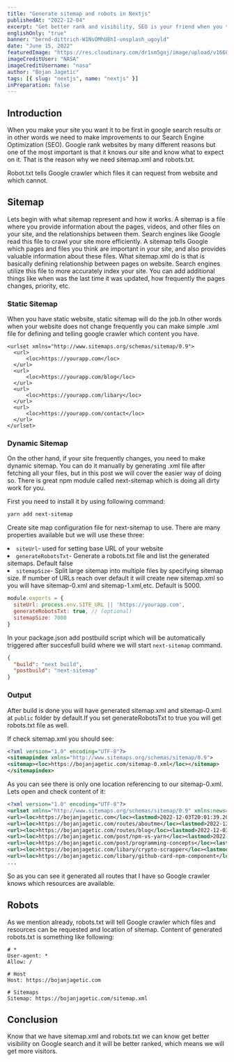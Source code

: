 ```yaml
---
title: "Generate sitemap and robots in Nextjs"
publishedAt: "2022-12-04"
excerpt: "Get better rank and visibility, SEO is your friend when you tell Google crawler what to look for."
englishOnly: "true"
banner: "bernd-dittrich-W1NsOMhU8hI-unsplash_ugoyld"
date: "June 15, 2022"
featuredImage: "https://res.cloudinary.com/dr1sm5gnj/image/upload/v1668794688/igutech/blogs/nasa-Q1p7bh3SHj8-unsplash_njudcg.jpg"
imageCreditUser: "NASA"
imageCreditUsername: "nasa"
author: "Bojan Jagetic"
tags: [{ slug: "nextjs", name: "nextjs" }]
inPreparation: false
---
```


## Introduction

When you make your site you want it to be first in google search results or in other words we need to make improvements to our Search Engine Optimization (SEO).
Google rank websites by many different reasons but one of the most important is that it knows our site and know what to expect on it. That is the reason why we 
need <Adjusted>sitemap.xml</Adjusted> and <Adjusted>robots.txt</Adjusted>.

<Adjusted>Robot.txt</Adjusted> tells Google crawler which files it can request from website and which cannot.


## Sitemap

Lets begin with what sitemap represent and how it works. 
<QouteComponent>
A sitemap is a file where you provide information about the pages, videos, and other files on your site, and the relationships between them. Search engines like Google read this file to crawl your site more efficiently. A sitemap tells Google which pages and files you think are important in your site, and also provides valuable information about these files.
</QouteComponent>
What <Adjusted>sitemap.xml</Adjusted> do is that is basically defining relationship between pages on website. Search engines utilize this file to more accurately index your site. You can add additional
things like when was the last time it was updated, how frequently the pages changes, priority, etc. 

<CloudinaryImage
   src='https://res.cloudinary.com/dr1sm5gnj/image/upload/v1670099252/igutech/blogs/resources/sitemap-flow-3_sormhv.png'
   text='Sitemap flow'
   alt='Sitemap flow'
/>

### Static Sitemap

When you have static website, static sitemap will do the job.In other words when your website does not change frequently you can make simple .xml file 
for defining and telling google crawler which content you have. 

```
<urlset xmlns="http://www.sitemaps.org/schemas/sitemap/0.9">
  <url>
      <loc>https://yourapp.com</loc>
  </url>
  <url>
      <loc>https://yourapp.com/blog</loc>
  </url>
  <url>
      <loc>https://yourapp.com/libary</loc>
  </url>
  <url>
      <loc>https://yourapp.com/contact</loc>
  </url>
</urlset>
```
### Dynamic Sitemap

On the other hand, if your site frequently changes, you need to make dynamic sitemap. You can do it manually by generating .xml file after fetching all your files, but in this post we will cover the easier way of doing so.
There is great npm module called <Link href="https://www.npmjs.com/package/next-sitemap">next-sitemap</Link> which is doing all dirty work for you. 

First you need to install it by using following command:

```bash
yarn add next-sitemap
```

Create site map configuration file for next-sitemap to use. There are many properties available but we will use these three: 
<LgList>
   <li><code>siteUrl</code>- used for setting base URL of your website</li>
   <li><code>generateRobotsTxt</code>- Generate a robots.txt file and list the generated sitemaps. Default false	</li>
   <li><code>sitemapSize</code>- Split large sitemap into multiple files by specifying sitemap size. If number of URLs reach over default it will create new sitemap.xml so you will have sitemap-0.xml and sitemap-1.xml,etc.  Default is 5000.</li>
</LgList>


```javascript
module.exports = {
  siteUrl: process.env.SITE_URL || 'https://yourapp.com',
  generateRobotsTxt: true, // (optional)
  sitemapSize: 7000
}
```


In your <Adjusted>package.json</Adjusted> add postbuild script which will be automatically triggered after succesfull build where we will start <code>next-sitemap</code> command.

```json
{
  "build": "next build",
  "postbuild": "next-sitemap"
}
```

### Output

After build is done you will have generated sitemap.xml and sitemap-0.xml at <code>public</code> folder by default.If you set generateRobotsTxt to true you will get robots.txt file as well. 

If check <Adjusted>sitemap.xml</Adjusted> you should see:

```xml
<?xml version="1.0" encoding="UTF-8"?>
<sitemapindex xmlns="http://www.sitemaps.org/schemas/sitemap/0.9">
<sitemap><loc>https://bojanjagetic.com/sitemap-0.xml</loc></sitemap>
</sitemapindex>
```

As you can see there is only one location referencing to our <Adjusted>sitemap-0.xml</Adjusted>. Lets open and check content of it:

```xml
<?xml version="1.0" encoding="UTF-8"?>
<urlset xmlns="http://www.sitemaps.org/schemas/sitemap/0.9" xmlns:news="http://www.google.com/schemas/sitemap-news/0.9" xmlns:xhtml="http://www.w3.org/1999/xhtml" xmlns:mobile="http://www.google.com/schemas/sitemap-mobile/1.0" xmlns:image="http://www.google.com/schemas/sitemap-image/1.1" xmlns:video="http://www.google.com/schemas/sitemap-video/1.1">
<url><loc>https://bojanjagetic.com</loc><lastmod>2022-12-03T20:01:39.202Z</lastmod><changefreq>daily</changefreq><priority>0.7</priority></url>
<url><loc>https://bojanjagetic.com/routes/aboutme</loc><lastmod>2022-12-03T20:01:39.203Z</lastmod><changefreq>daily</changefreq><priority>0.7</priority></url>
<url><loc>https://bojanjagetic.com/routes/blog</loc><lastmod>2022-12-03T20:01:39.203Z</lastmod><changefreq>daily</changefreq><priority>0.7</priority></url>
<url><loc>https://bojanjagetic.com/post/npm-vs-yarn</loc><lastmod>2022-12-03T20:01:39.203Z</lastmod><changefreq>daily</changefreq><priority>0.7</priority></url>
<url><loc>https://bojanjagetic.com/post/programming-concepts</loc><lastmod>2022-12-03T20:01:39.203Z</lastmod><changefreq>daily</changefreq><priority>0.7</priority></url>
<url><loc>https://bojanjagetic.com/libary/crypto-scrapper</loc><lastmod>2022-12-03T20:01:39.203Z</lastmod><changefreq>daily</changefreq><priority>0.7</priority></url>
<url><loc>https://bojanjagetic.com/libary/github-card-npm-component</loc><lastmod>2022-12-03T20:01:39.203Z</lastmod><changefreq>daily</changefreq><priority>0.7</priority></url>
... 
```

So as you can see it generated all routes that I have so Google crawler knows which resources are available.


## Robots

As we mention already, <Adjusted>robots.txt</Adjusted> will tell Google crawler which files and resources can be requested and location of sitemap. Content of generated robots.txt is something like following:

```
# *
User-agent: *
Allow: /

# Host
Host: https://bojanjagetic.com

# Sitemaps
Sitemap: https://bojanjagetic.com/sitemap.xml
```

## Conclusion

Know that we have <Adjusted>sitemap.xml</Adjusted> and <Adjusted>robots.txt</Adjusted> we can know get better visibility on Google search and it will be better ranked, which means we will get more visitors. 